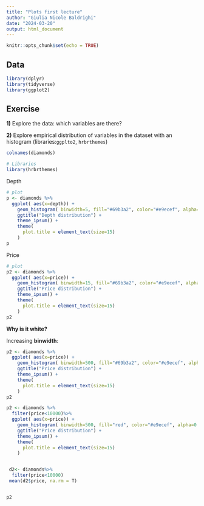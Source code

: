```yaml
---
title: "Plots first lecture"
author: "Giulia Nicole Baldrighi"
date: "2024-03-20"
output: html_document
---
```


```r
knitr::opts_chunk$set(echo = TRUE)
```

## Data
```r
library(dplyr)
library(tidyverse)
library(ggplot2)
```


## Exercise 


**1)** Explore the data: which variables are there? 

**2)** Explore empirical distribution of variables in the dataset with an histogram (libraries:`ggplto2`, `hrbrthemes`)

```r
colnames(diamonds)
```

```r
# Libraries
library(hrbrthemes)
```


Depth
```r
# plot
p <- diamonds %>%
  ggplot( aes(x=depth)) +
    geom_histogram( binwidth=5, fill="#69b3a2", color="#e9ecef", alpha=0.9) +
    ggtitle("Depth distribution") +
    theme_ipsum() +
    theme(
      plot.title = element_text(size=15)
    )
p
```




Price
```r
# plot
p2 <- diamonds %>%
  ggplot( aes(x=price)) +
    geom_histogram( binwidth=15, fill="#69b3a2", color="#e9ecef", alpha=0.9) +
    ggtitle("Price distribution") +
    theme_ipsum() +
    theme(
      plot.title = element_text(size=15)
    )
p2
```

**Why is it white?**


Increasing **binwidth**:
```r
p2 <- diamonds %>%
  ggplot( aes(x=price)) +
    geom_histogram( binwidth=500, fill="#69b3a2", color="#e9ecef", alpha=0.9) +
    ggtitle("Price distribution") +
    theme_ipsum() +
    theme(
      plot.title = element_text(size=15)
    )
p2
```



```r
p2 <- diamonds %>%
  filter(price<10000)%>%
  ggplot( aes(x=price)) +
    geom_histogram( binwidth=500, fill="red", color="#e9ecef", alpha=0.9) +
    ggtitle("Price distribution") +
    theme_ipsum() +
    theme(
      plot.title = element_text(size=15)
    )


 d2<- diamonds%>%
  filter(price<10000)
 mean(d2$price, na.rm = T)


p2
```

